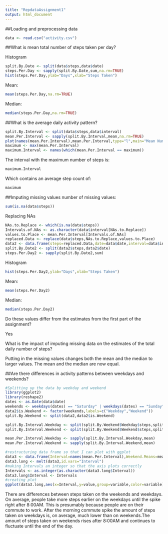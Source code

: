 ```yaml
---
title: "RepdataAssignment1"
output: html_document
---
```


##Loading and preprocessing data
```r
data <- read.csv("activity.csv")
```

##What is mean total number of steps taken per day?

Histogram
```r
split.By.Date <- split(data$steps,data$date)
steps.Per.Day <- sapply(split.By.Date,sum,na.rm=TRUE)
hist(steps.Per.Day,ylab="Days",xlab="Steps Taken")
```

Mean:
```r
mean(steps.Per.Day,na.rm=TRUE)
```

Median:
```r
median(steps.Per.Day,na.rm=TRUE)
```

##What is the average daily activity pattern?
```r
split.By.Interval <- split(data$steps,data$interval)
mean.Per.Interval <- sapply(split.By.Interval,mean,na.rm=TRUE)
plot(names(mean.Per.Interval),mean.Per.Interval,type="l",main="Mean Number of Steps Per 5-minute Interval",xlab="5-Minute Interval",ylab="Number of Steps(mean)")
maximum <- max(mean.Per.Interval)
maximum.Interval <- names(which(mean.Per.Interval == maximum))
```

The interval with the maximum number of steps is:
```r
maximum.Interval
```
Which contains an average step count of:
```r
maximum
```

##Imputing missing values
number of missing values:
```r
sum(is.na(data$steps))
```


Replacing NAs
```r
NAs.to.Replace <- which(is.na(data$steps))
Intervals.of.NAs <- as.character(data$interval[NAs.to.Replace])
values.to.Place <- mean.Per.Interval[Intervals.of.NAs]
replaced.Data <- replace(data$steps,NAs.to.Replace,values.to.Place)
data2 <- data.frame(steps=replaced.Data,date=data$date,interval=data$interval)
split.By.Date2 <- split(data2$steps,data2$date)
steps.Per.Day2 <- sapply(split.By.Date2,sum)
```

Histogram
```r
hist(steps.Per.Day2,ylab="Days",xlab="Steps Taken")
```

Mean:
```r
mean(steps.Per.Day2)
```

Median:
```r
median(steps.Per.Day2)
```

Do these values differ from the estimates from the first part of the assignment?

Yes

What is the impact of imputing missing data on the estimates of the total daily number of steps?

Putting in the missing values changes both the mean and the median to larger values. The mean and the median are now equal.

##Are there differences in activity patterns between weekdays and weekends?
```r
#Splitting up the data by weekday and weekend
library(ggplot2)
library(reshape2)
dates <- as.Date(data$date)
weekends <- weekdays(dates) == "Saturday" | weekdays(dates) == "Sunday"
data2$is.Weekend <- factor(weekends,labels=c("Weekday","Weekend"))
split.By.Weekend <- split(data2,data2$is.Weekend)

split.By.Interval.Weekday <- split(split.By.Weekend$Weekday$steps,split.By.Weekend$Weekday$interval)
split.By.Interval.Weekend <- split(split.By.Weekend$Weekend$steps,split.By.Weekend$Weekend$interval)

mean.Per.Interval.Weekday <- sapply(split.By.Interval.Weekday,mean)
mean.Per.Interval.Weekend <- sapply(split.By.Interval.Weekend,mean)
```

```r
#restructuring data frame so that I can plot with ggplot
data3 <- data.frame(Interval=names(mean.Per.Interval),Weekend.Means=mean.Per.Interval.Weekend,weekday.Means=mean.Per.Interval.Weekday)
data3.long <- melt(data3,id.vars="Interval")
#making Intervals an integer so that the axis plots correctly
Intervals <- as.integer(as.character(data3.long$Interval))
data3.long$Interval <- Intervals
#creating plot
ggplot(data3.long,aes(x=Interval,y=value,group=variable,color=variable)) + geom_line() + facet_grid(variable~.) + scale_x_discrete(breaks=seq(from=0,to=2355,by=200),labels=seq(from=0,to=2355,by=200)) + labs(title="Mean Number of Steps taken on Weekends vs Weekdays",y="Steps Taken")
```

There are differences between steps taken on the weekends and weekdays. On average, people take more steps earlier on the weekdays until the spike right after 8:00AM. This is presumably because people are on their commute to work. After the morning commute spike the amount of steps taken on weekdays is, on average, much lower than on weekends.The amount of steps taken on weekends rises after 8:00AM and continues to fluctuate until the end of the day.